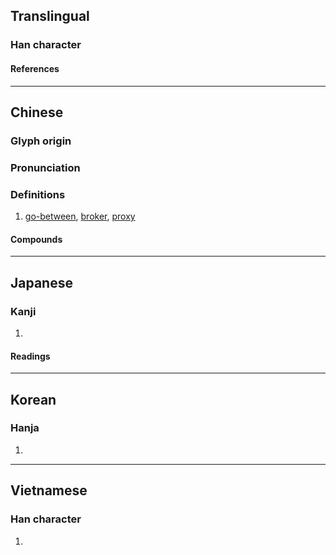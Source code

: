 {{also|侩}}
{{character info/new}}
==Translingual==

===Han character===
{{Han char|rn=9|rad=人|as=13|sn=15|four=28266|canj=OOMA|ids=⿰亻會}}

====References====
{{Han ref|kx=0119.110|dkj=01189|dj=0252.100|hdz=10226.070|uh=5108}}

----

==Chinese==
{{zh-forms|s=侩}}

===Glyph origin===
{{Han etym}}

===Pronunciation===
{{zh-pron
|m=kuài
|m-s=
|c=kui2
|c-t=
|g=
|h=pfs=
|j=
|mb=
|md=
|mn=kòe
|mn-t=
|w=
|x=
|mc=y
|oc=y
|ma=
|cat=n
}}

===Definitions===
{{zh-hanzi}}

# [[go-between]], [[broker]], [[proxy]]

====Compounds====
{{zh-der|女儈|市儈|書儈|賈儈}}

----

==Japanese==

===Kanji===
{{ja-kanji|grade=|rs=人13}}

# {{rfdef|ja|sort=人13}}

====Readings====
{{ja-readings
|on=かい, け
|kun=なかがい
}}

----

==Korean==

===Hanja===
{{ko-hanja|괴}}

# {{rfdef|ko|sort=人13}}

----

==Vietnamese==

===Han character===
{{vi-readings|reading=cúi|rs=人13}}

# {{rfdef|vi|sort=人13}}